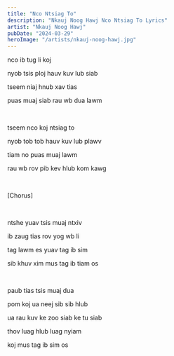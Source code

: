 ```yaml
---
title: "Nco Ntsiag To"
description: "Nkauj Noog Hawj Nco Ntsiag To Lyrics"
artist: "Nkauj Noog Hawj"
pubDate: "2024-03-29"
heroImage: "/artists/nkauj-noog-hawj.jpg"
---
```


nco ib tug li koj

nyob tsis ploj hauv kuv lub siab

tseem niaj hnub xav tias

puas muaj siab rau wb dua lawm

<br />

tseem nco koj ntsiag to

nyob tob tob hauv kuv lub plawv

tiam no puas muaj lawm

rau wb rov pib kev hlub kom kawg

<br />

[Chorus]

<br />

ntshe yuav tsis muaj ntxiv

ib zaug tias rov yog wb li

tag lawm es yuav tag ib sim

sib khuv xim mus tag ib tiam os

<br />

paub tias tsis muaj dua

pom koj ua neej sib sib hlub

ua rau kuv ke zoo siab ke tu siab

thov luag hlub luag nyiam

koj mus tag ib sim os
